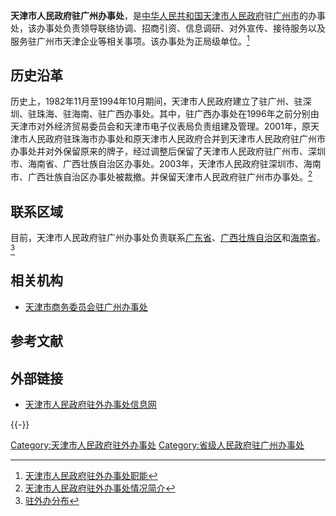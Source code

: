 {{Infobox PRCG
|机构名称=天津市人民政府驻广州办事处
|标志1=Red star.svg
|标志1说明=[[s:国务院关于国家行政机关和企业事业单位社会团体印章管理的规定|1999年规定]]：[[印章|印章]][[直径|直径]]?厘米，中央刊[[五角星|五角星]]，由[[天津市人民政府|天津市人民政府]]制发。
|业务上级机构=
|组织上级机构=[[天津市人民政府|天津市人民政府]]
|机构类型=[[天津市人民政府驻外办事处|天津市人民政府驻外办事处]]
|行政级别=正地厅级
|成立时间=
|前身=
|地址1=[[广东省|广东省]][[广州市|广州市]]应元路13号
|邮编1=510040
|网站=
|网址=
|image1=
|caption1=
}}

'''天津市人民政府驻广州办事处'''，是[[中华人民共和国|中华人民共和国]][[天津市人民政府|天津市人民政府]]驻[[广州市|广州市]]的办事处，该办事处负责领导联络协调、招商引资、信息调研、对外宣传、接待服务以及服务驻广州市天津企业等相关事项。该办事处为正局级单位。<ref>[http://www.tjzwb.cn/zwb.asp 天津市人民政府驻外办事处职能]{{dead link|date=2017年12月 |bot=InternetArchiveBot |fix-attempted=yes }}</ref> 

== 历史沿革 == 
历史上，1982年11月至1994年10月期间，天津市人民政府建立了驻广州、驻深圳、驻珠海、驻海南、驻广西办事处。其中，驻广西办事处在1996年之前分别由天津市对外经济贸易委员会和天津市电子仪表局负责组建及管理。2001年，原天津市人民政府驻珠海市办事处和原天津市人民政府合并到天津市人民政府驻广州市办事处并对外保留原来的牌子，经过调整后保留了天津市人民政府驻广州市、深圳市、海南省、广西壮族自治区办事处。2003年，天津市人民政府驻深圳市、海南市、广西壮族自治区办事处被裁撤。并保留天津市人民政府驻广州市办事处。<ref>[http://www.tjzwb.cn/zwb.asp 天津市人民政府驻外办事处情况简介]{{dead link|date=2017年12月 |bot=InternetArchiveBot |fix-attempted=yes }}</ref> 

== 联系区域 ==
目前，天津市人民政府驻广州办事处负责联系[[广东省|广东省]]、[[广西壮族自治区|广西壮族自治区]]和[[海南省|海南省]]。<ref>[http://www.tjzwb.cn/newslist1.asp?menuname=%D7%A4%CD%E2%B0%EC%B7%D6%B2%BC 驻外办分布]{{dead link|date=2017年12月 |bot=InternetArchiveBot |fix-attempted=yes }}</ref>

== 相关机构 ==
* [[天津市商务委员会驻广州办事处|天津市商务委员会驻广州办事处]]

== 参考文献 ==
{{Reflist}}

== 外部链接 ==
* [http://www.tjzwb.cn/index.asp 天津市人民政府驻外办事处信息网]{{dead link|date=2017年12月 |bot=InternetArchiveBot |fix-attempted=yes }}

{{-}}
{{中华人民共和国各省级行政区|人民政府驻广州办事处|仅内地=yes}}
{{天津市人民政府|派出机构}}

[[Category:天津市人民政府驻外办事处|Category:天津市人民政府驻外办事处]]
[[Category:省级人民政府驻广州办事处|Category:省级人民政府驻广州办事处]]